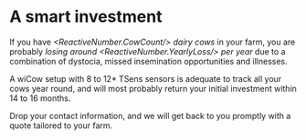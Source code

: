 
# A smart investment

If you have 
*<ReactiveNumber.CowCount/> dairy cows*
in your farm, you are probably 
*losing around <ReactiveNumber.YearlyLoss/> per year* 
due to a combination of dystocia, missed insemination 
opportunities and illnesses. 

A wiCow setup with 8 to 12* TSens sensors is adequate to track all 
your cows year round, and will most probably return your initial
investment within 14 to 16 months.

Drop your contact information, and we will get back to you
promptly with a quote tailored to your farm.

